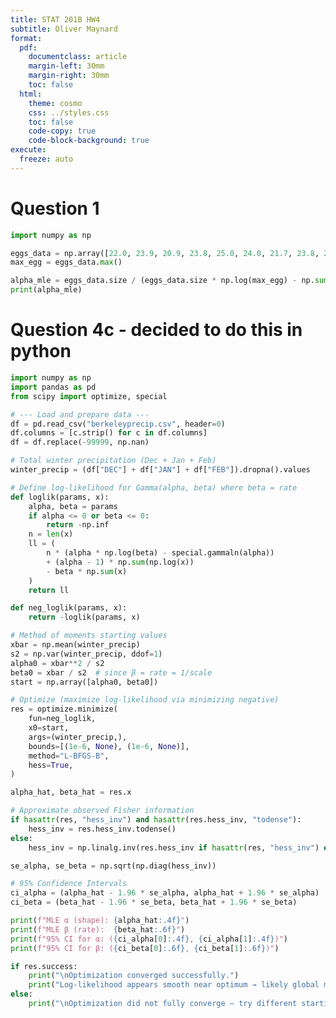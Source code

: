 ```yaml
---
title: STAT 201B HW4
subtitle: Oliver Maynard
format:
  pdf:
    documentclass: article
    margin-left: 30mm
    margin-right: 30mm
    toc: false
  html:
    theme: cosmo
    css: ../styles.css
    toc: false
    code-copy: true
    code-block-background: true
execute:
  freeze: auto
---
```


# Question 1
```python
import numpy as np

eggs_data = np.array([22.0, 23.9, 20.9, 23.8, 25.0, 24.0, 21.7, 23.8, 22.8, 23.1, 23.1, 23.5, 23.0, 23.0])
max_egg = eggs_data.max()

alpha_mle = eggs_data.size / (eggs_data.size * np.log(max_egg) - np.sum(np.log(eggs_data)))
print(alpha_mle)
```

\newpage
# Question 4c - decided to do this in python
```python
import numpy as np
import pandas as pd
from scipy import optimize, special

# --- Load and prepare data ---
df = pd.read_csv("berkeleyprecip.csv", header=0)
df.columns = [c.strip() for c in df.columns]
df = df.replace(-99999, np.nan)

# Total winter precipitation (Dec + Jan + Feb)
winter_precip = (df["DEC"] + df["JAN"] + df["FEB"]).dropna().values

# Define log-likelihood for Gamma(alpha, beta) where beta = rate
def loglik(params, x):
    alpha, beta = params
    if alpha <= 0 or beta <= 0:
        return -np.inf
    n = len(x)
    ll = (
        n * (alpha * np.log(beta) - special.gammaln(alpha))
        + (alpha - 1) * np.sum(np.log(x))
        - beta * np.sum(x)
    )
    return ll

def neg_loglik(params, x):
    return -loglik(params, x)

# Method of moments starting values 
xbar = np.mean(winter_precip)
s2 = np.var(winter_precip, ddof=1)
alpha0 = xbar**2 / s2
beta0 = xbar / s2  # since β = rate = 1/scale
start = np.array([alpha0, beta0])

# Optimize (maximize log-likelihood via minimizing negative)
res = optimize.minimize(
    fun=neg_loglik,
    x0=start,
    args=(winter_precip,),
    bounds=[(1e-6, None), (1e-6, None)],
    method="L-BFGS-B",
    hess=True,
)

alpha_hat, beta_hat = res.x

# Approximate observed Fisher information 
if hasattr(res, "hess_inv") and hasattr(res.hess_inv, "todense"):
    hess_inv = res.hess_inv.todense()
else:
    hess_inv = np.linalg.inv(res.hess_inv if hasattr(res, "hess_inv") else np.eye(2))

se_alpha, se_beta = np.sqrt(np.diag(hess_inv))

# 95% Confidence Intervals
ci_alpha = (alpha_hat - 1.96 * se_alpha, alpha_hat + 1.96 * se_alpha)
ci_beta = (beta_hat - 1.96 * se_beta, beta_hat + 1.96 * se_beta)

print(f"MLE α (shape): {alpha_hat:.4f}")
print(f"MLE β (rate):  {beta_hat:.6f}")
print(f"95% CI for α: ({ci_alpha[0]:.4f}, {ci_alpha[1]:.4f})")
print(f"95% CI for β: ({ci_beta[0]:.6f}, {ci_beta[1]:.6f})")

if res.success:
    print("\nOptimization converged successfully.")
    print("Log-likelihood appears smooth near optimum → likely global maximum.")
else:
    print("\nOptimization did not fully converge — try different starting values.")
```